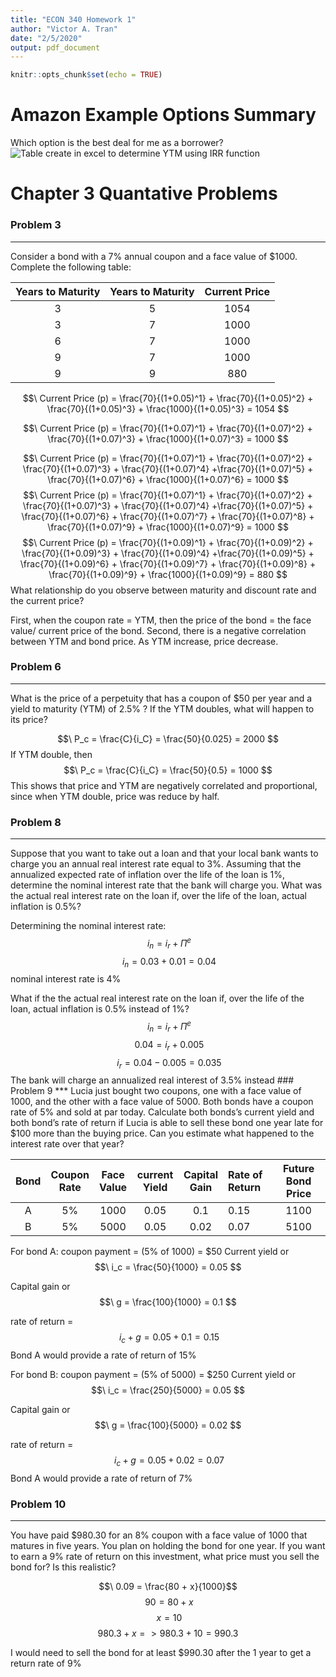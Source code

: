 ```yaml
---
title: "ECON 340 Homework 1"
author: "Victor A. Tran"
date: "2/5/2020"
output: pdf_document
---
```


```r
knitr::opts_chunk$set(echo = TRUE)
```


# Amazon Example Options Summary

Which option is the best deal for me as a borrower?
![Table create in excel to determine YTM using IRR function](C:/Users/victor/Desktop/Economics_R_Code/Images/HW1_Amazon_Options.png)

# Chapter 3 Quantative Problems

### Problem 3 

*** 
Consider a bond with a 7% annual coupon and a face value of $1000. Complete the following table:

|Years to Maturity|Years to Maturity | Current Price|
|:---------------:|:----------------:|:------------:|
| 3 | 5 | 1054 |
| 3 | 7 | 1000 |
| 6 | 7 | 1000 |
| 9 | 7 | 1000 |
| 9 | 9 | 880 |

$$\ Current Price (p) = \frac{70}{(1+0.05)^1} + \frac{70}{(1+0.05)^2} + \frac{70}{(1+0.05)^3} + \frac{1000}{(1+0.05)^3} = 1054   $$

$$\ Current Price (p) = \frac{70}{(1+0.07)^1} + \frac{70}{(1+0.07)^2} + \frac{70}{(1+0.07)^3} + \frac{1000}{(1+0.07)^3} = 1000   $$

$$\ Current Price (p) = \frac{70}{(1+0.07)^1} + \frac{70}{(1+0.07)^2} + \frac{70}{(1+0.07)^3} + \frac{70}{(1+0.07)^4} +\frac{70}{(1+0.07)^5} + \frac{70}{(1+0.07)^6} + \frac{1000}{(1+0.07)^6} = 1000   $$
$$\ Current Price (p) = \frac{70}{(1+0.07)^1} + \frac{70}{(1+0.07)^2} + \frac{70}{(1+0.07)^3} + \frac{70}{(1+0.07)^4} +\frac{70}{(1+0.07)^5} + \frac{70}{(1+0.07)^6} + \frac{70}{(1+0.07)^7} + \frac{70}{(1+0.07)^8} + \frac{70}{(1+0.07)^9} + \frac{1000}{(1+0.07)^9} = 1000   $$
$$\ Current Price (p) = \frac{70}{(1+0.09)^1} + \frac{70}{(1+0.09)^2} + \frac{70}{(1+0.09)^3} + \frac{70}{(1+0.09)^4} +\frac{70}{(1+0.09)^5} + \frac{70}{(1+0.09)^6} + \frac{70}{(1+0.09)^7} + \frac{70}{(1+0.09)^8} + \frac{70}{(1+0.09)^9} + \frac{1000}{(1+0.09)^9} = 880   $$
What relationship do you observe between maturity and discount rate and the current price?

First, when the coupon rate = YTM, then the price of the bond = the face value/ current price of the bond.
Second, there is a negative correlation between YTM and bond price. As YTM increase, price decrease.

### Problem 6
***
What is the price of a perpetuity that has a coupon of $50 per year and a yield to maturity (YTM) of 2.5% ? If the YTM doubles, what will happen to its price?

$$\ P_c = \frac{C}{i_C} = \frac{50}{0.025} = 2000 $$
If YTM double, then
$$\ P_c = \frac{C}{i_C} = \frac{50}{0.5} = 1000 $$
This shows that price and YTM are negatively correlated and proportional, since when YTM double, price was reduce by half. 


### Problem 8
***
Suppose that you want to take out a loan and that your local bank wants to charge you an annual real interest rate equal to 3%. Assuming that the annualized expected rate of inflation over the life of the loan is 1%, determine the nominal interest rate that the bank will charge you. What was the actual real interest rate on the loan if, over the life of the loan, actual inflation is 0.5%?

Determining the nominal interest rate:
$$\ i_n = i_r + \Pi^{e} $$ 
$$\ i_n = 0.03 + 0.01 = 0.04 $$
nominal interest rate is 4%

What if the the actual real interest rate on the loan if, over the life of the loan, actual inflation is 0.5% instead of 1%?
$$\ i_n = i_r + \Pi^{e} $$
$$\ 0.04 = i_r + 0.005 $$
$$\ i_r = 0.04 - 0.005 = 0.035  $$
The bank will charge an annualized real interest of 3.5% instead
### Problem 9
***
Lucia just bought two coupons, one with a face value of 1000, and the other with a face value of 5000. Both bonds have a coupon rate of 5% and sold at par today. Calculate both bonds's current yield and both bond's rate of return if Lucia is able to sell these bond one year late for $100 more than the buying price. Can you estimate what happened to the interest rate over that year?

|Bond |Coupon Rate |Face Value |current Yield |Capital Gain |Rate of Return |Future Bond Price |
|:---:|:----------:|:---------:|:------------:|:-----------:|:--------------|:----------------:|
| A | 5% | 1000 | 0.05 | 0.1 | 0.15 | 1100 |
| B | 5% | 5000 | 0.05 | 0.02 | 0.07 | 5100 |

For bond A:
coupon payment = (5% of 1000) = $50
Current yield or $$\ i_c = \frac{50}{1000} = 0.05  $$

Capital gain or $$\ g = \frac{100}{1000} = 0.1 $$

rate of return = $$\ i_c + g = 0.05 + 0.1 = 0.15 $$
Bond A would provide a rate of return of 15%

For bond B:
coupon payment = (5% of 5000) = $250
Current yield or $$\ i_c = \frac{250}{5000} = 0.05  $$

Capital gain or $$\ g = \frac{100}{5000} = 0.02 $$

rate of return = $$\ i_c + g = 0.05 + 0.02 = 0.07 $$
Bond A would provide a rate of return of 7%


### Problem 10
***
You have paid $980.30 for an 8% coupon with a face value of 1000 that matures in five years. You plan on holding the bond for one year. If you want to earn a 9% rate of return on this investment, what price must you sell the bond for? Is this realistic?

$$\ 0.09 = \frac{80 + x}{1000}$$
$$\ 90 = 80 + x$$
$$\ x = 10$$
$$980.3 + x => 980.3 + 10 = 990.3$$


I would need to sell the bond for at least $990.30 after the 1 year to get a return rate of 9%



